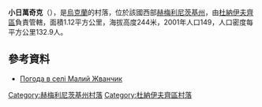 {{coord|48|43|43|N|26|59|17|E|scale:100000|display=title}}

'''小日萬奇克'''（{{lang-uk|Малий Жванчик}}），是[[烏克蘭|烏克蘭]]的村落，位於該國西部[[赫梅利尼茨基州|赫梅利尼茨基州]]，由[[杜納伊夫齊區|杜納伊夫齊區]]負責管轄，面積1.12平方公里，海拔高度244米，2001年人口149，人口密度每平方公里132.9人。

==參考資料==
* [http://weather.in.ua/ua/hmel'nickaja/14660 Погода в селі Малий Жванчик]{{Wayback|url=http://weather.in.ua/ua/hmel%27nickaja/14660 |date=20111220083509 }}

{{DEFAULTSORT:Малий Жванчик}}
[[Category:赫梅利尼茨基州村落|Category:赫梅利尼茨基州村落]]
[[Category:杜納伊夫齊區村落|Category:杜納伊夫齊區村落]]


{{Khmelnytskyi-geo-stub}}
